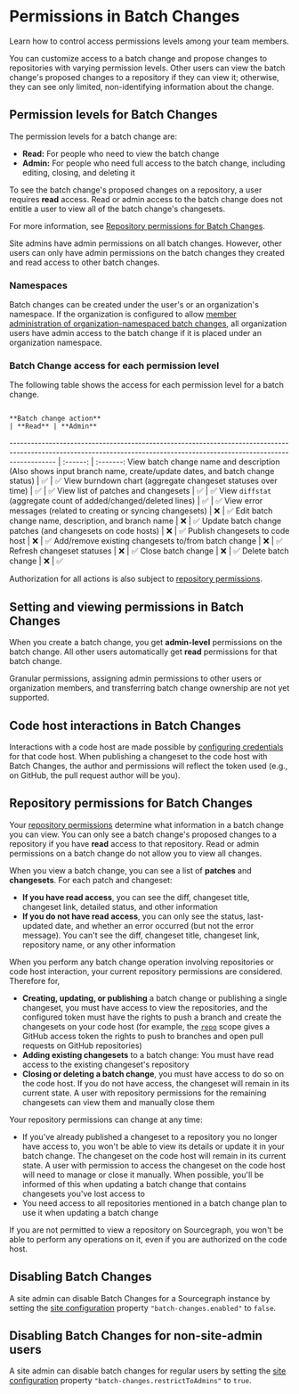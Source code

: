 # Permissions in Batch Changes

<p className="subtitle">Learn how to control access permissions levels among your team members.</p>

You can customize access to a batch change and propose changes to repositories with varying permission levels. Other users can view the batch change's proposed changes to a repository if they can view it; otherwise, they can see only limited, non-identifying information about the change.

## Permission levels for Batch Changes

The permission levels for a batch change are:

- **Read:** For people who need to view the batch change
- **Admin:** For people who need full access to the batch change, including editing, closing, and deleting it

To see the batch change's proposed changes on a repository, a user requires **read** access. Read or admin access to the batch change does not entitle a user to view all of the batch change's changesets.

<Callout type="info">For more information, see [Repository permissions for Batch Changes](#repository-permissions-for-batch-changes).</Callout>

Site admins have admin permissions on all batch changes. However, other users can only have admin permissions on the batch changes they created and read access to other batch changes.

### Namespaces

Batch changes can be created under the user's or an organization's namespace. If the organization is configured to allow [member administration of organization-namespaced batch changes](/admin/config/batch_changes#enable-organization-members-to-administer), all organization users have admin access to the batch change if it is placed under an organization namespace.

### Batch Change access for each permission level

The following table shows the access for each permission level for a batch change.

                                                                         **Batch change action**                                                                          | **Read** | **Admin**
------------------------------------------------------------------------------------------------------------------------------------------------------------------------- | :------: | :-------:
View batch change name and description<br/>(Also shows input branch name, create/update dates, and batch change status) |    ✅     |     ✅
View burndown chart (aggregate changeset statuses over time)                                                                                                              |    ✅     |     ✅
View list of patches and changesets                                                                                                                                       |    ✅     |     ✅
View `diffstat` (aggregate count of added/changed/deleted lines)                                                                                                            |    ✅     |     ✅
View error messages (related to creating or syncing changesets)                                                                                                           |     ❌     |     ✅
Edit batch change name, description, and branch name                                                                                                                      |   ❌       |     ✅
Update batch change patches (and changesets on code hosts)                                                                                                                |    ❌      |     ✅
Publish changesets to code host                                                                                                                                           |     ❌     |     ✅
Add/remove existing changesets to/from batch change                                                                                                                       |    ❌      |     ✅
Refresh changeset statuses                                                                                                                                                |     ❌     |     ✅
Close batch change                                                                                                                                                        |    ❌      |     ✅
Delete batch change                                                                                                                                                       |     ❌     |     ✅

<Callout type="note">Authorization for all actions is also subject to [repository permissions](#repository-permissions-for-batch-changes).</Callout>

## Setting and viewing permissions in Batch Changes

When you create a batch change, you get **admin-level** permissions on the batch change. All other users automatically get **read** permissions for that batch change.

Granular permissions, assigning admin permissions to other users or organization members, and transferring batch change ownership are not yet supported.

## Code host interactions in Batch Changes

Interactions with a code host are made possible by [configuring credentials](/batch-changes/configuring-credentials) for that code host. When publishing a changeset to the code host with Batch Changes, the author and permissions will reflect the token used (e.g., on GitHub, the pull request author will be you).

## Repository permissions for Batch Changes

Your [repository permissions](/admin/permissions/) determine what information in a batch change you can view. You can only see a batch change's proposed changes to a repository if you have **read** access to that repository. Read or admin permissions on a batch change do not allow you to view all changes.

When you view a batch change, you can see a list of **patches** and **changesets**. For each patch and changeset:

- **If you have read access**, you can see the diff, changeset title, changeset link, detailed status, and other information
- **If you do not have read access**, you can only see the status, last-updated date, and whether an error occurred (but not the error message). You can't see the diff, changeset title, changeset link, repository name, or any other information

When you perform any batch change operation involving repositories or code host interaction, your current repository permissions are considered. Therefore for,

- **Creating, updating, or publishing** a batch change or publishing a single changeset, you must have access to view the repositories, and the configured token must have the rights to push a branch and create the changesets on your code host (for example, the [```repo```](https://docs.github.com/en/developers/apps/building-oauth-apps/scopes-for-oauth-apps#available-scopes) scope gives a GitHub access token the rights to push to branches and open pull requests on GitHub repositories)
- **Adding existing changesets** to a batch change: You must have read access to the existing changeset's repository
- **Closing or deleting a batch change**, you must have access to do so on the code host. If you do not have access, the changeset will remain in its current state. A user with repository permissions for the remaining changesets can view them and manually close them

Your repository permissions can change at any time:

- If you've already published a changeset to a repository you no longer have access to, you won't be able to view its details or update it in your batch change. The changeset on the code host will remain in its current state. A user with permission to access the changeset on the code host will need to manage or close it manually. When possible, you'll be informed of this when updating a batch change that contains changesets you've lost access to
- You need access to all repositories mentioned in a batch change plan to use it when updating a batch change

If you are not permitted to view a repository on Sourcegraph, you won't be able to perform any operations on it, even if you are authorized on the code host.

## Disabling Batch Changes

A site admin can disable Batch Changes for a Sourcegraph instance by setting the [site configuration](/admin/config/site_config) property `"batch-changes.enabled"` to `false`.

## Disabling Batch Changes for non-site-admin users

A site admin can disable batch changes for regular users by setting the [site configuration](/admin/config/site_config) property `"batch-changes.restrictToAdmins"` to `true`.
